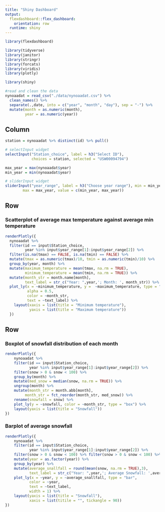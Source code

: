 ```yaml
---
title: "Shiny Dashboard"
output: 
  flexdashboard::flex_dashboard:
    orientation: row
  runtime: shiny
---
```


```r
library(flexdashboard)

library(tidyverse)
library(janitor)
library(stringr)
library(forcats)
library(viridis)
library(plotly)

library(shiny)
```


```r
#read and clean the data
nynoaadat = read_csv("./data/nynoaadat.csv") %>%
  clean_names() %>% 
  separate(.,date, into = c("year", "month", "day"), sep = "-") %>%
  mutate(month = as.numeric(month),
         year = as.numeric(year))
```

Column {.sidebar}
-----------------------------------------------------------------------

```r

station = nynoaadat %>% distinct(id) %>% pull()

# selectInput widget
selectInput("Station_choice", label = h3("Select ID"),
            choices = station, selected = "USW00094794")

max_year = max(nynoaadat$year)
min_year = min(nynoaadat$year)

# sliderInput widget
sliderInput("year_range", label = h3("Choose year range"), min = min_year, 
        max = max_year, value = c(min_year, max_year))
```


Row 
-----------------------------------------------------------------------

### Scatterplot of average max temperature against average min temperature

```r
renderPlotly({
  nynoaadat %>% 
  filter(id == input$Station_choice, 
         year %in% input$year_range[1]:input$year_range[2]) %>%
  filter(is.na(tmax) == FALSE, is.na(tmin) == FALSE) %>% 
  mutate(tmax = as.numeric(tmax)/10, tmin = as.numeric(tmin)/10) %>% 
  group_by(year, month) %>% 
  mutate(maximum_temperature = mean(tmax, na.rm = TRUE),
         minimum_temperature = mean(tmin, na.rm = TRUE)) %>% 
  mutate(month_str = month.name[month],
         text_label = str_c("Year: ",year,'; Month: ', month_str)) %>%
  plot_ly(x = ~minimum_temperature, y =  ~maximum_temperature, type = "scatter", mode = "markers",
          alpha = 0.5, 
          color = ~month_str,
          text = ~text_label) %>% 
    layout(xaxis = list(title = "Minimum temperature"),
           yaxis = list(title = "Maximum temperature"))
  })
```


Row {.tabset .tabset-fade}
-----------------------------------------------------------------------

### Boxplot of snowfall distribution of each month

```r
renderPlotly({
    nynoaadat %>%
    filter(id == input$Station_choice, 
           year %in% input$year_range[1]:input$year_range[2]) %>%
    filter(snow > 0 & snow < 100) %>% 
    group_by(month) %>% 
    mutate(med_snow = median(snow, na.rm = TRUE)) %>% 
    ungroup(month) %>% 
    mutate(month_str = month.abb[month],
         month_str = fct_reorder(month_str, med_snow)) %>% 
    rename(snowfall = snow) %>% 
    plot_ly(y = ~snowfall, color = ~month_str, type = "box") %>%
    layout(yaxis = list(title = "Snowfall"))
})

```


### Barplot of average snowfall

```r
renderPlotly({
    nynoaadat %>%
    filter(id == input$Station_choice, 
           year %in% input$year_range[1]:input$year_range[2]) %>%
    filter(snow > 0 & snow < 100) %>% filter(snow > 0 & snow < 100) %>% 
    mutate(year = as.factor(year)) %>%
    group_by(year) %>% 
    mutate(average_snallfall = round(mean(snow, na.rm = TRUE),3), 
           text_label = str_c("Year: ",year,'; Average Snowfall: ',average_snallfall)) %>%
    plot_ly(x = ~year, y = ~average_snallfall, type = "bar",
           color = ~year, 
           text = ~text_label,
           width = 1) %>%
    layout(yaxis = list(title = "Snowfall"),
           xaxis = list(titile = "", tickangle = 90))
})

```

